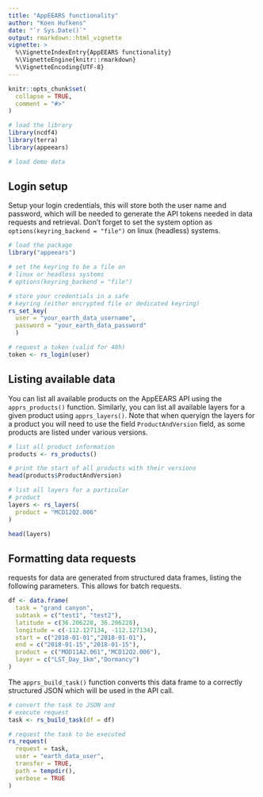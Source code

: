 ```yaml
---
title: "AppEEARS functionality"
author: "Koen Hufkens"
date: "`r Sys.Date()`"
output: rmarkdown::html_vignette
vignette: >
  %\VignetteIndexEntry{AppEEARS functionality}
  %\VignetteEngine{knitr::rmarkdown}
  %\VignetteEncoding{UTF-8}
---
```


```r
knitr::opts_chunk$set(
  collapse = TRUE,
  comment = "#>"
)

# load the library
library(ncdf4)
library(terra)
library(appeears)

# load demo data
```

## Login setup

Setup your login credentials, this will store both the user name and password, which will be needed to generate the API tokens needed in data requests and retrieval. Don't forget to set the system option as `options(keyring_backend = "file")` on linux (headless) systems.

```r
# load the package
library("appeears")

# set the keyring to be a file on
# linux or headless systems
# options(keyring_backend = "file")

# store your credentials in a safe
# keyring (either encrypted file or dedicated keyring)
rs_set_key(
  user = "your_earth_data_username",
  password = "your_earth_data_password"
  )

# request a token (valid for 48h)
token <- rs_login(user)
```

## Listing available data

You can list all available products on the AppEEARS API using the `apprs_products()` function. Similarly, you can list all available layers for a given product using `apprs_layers()`. Note that when queryign the layers for a product you will need to use the field `ProductAndVersion` field, as some products are listed under various versions.

```r
# list all product information
products <- rs_products()

# print the start of all products with their versions
head(products$ProductAndVersion)

# list all layers for a particular
# product
layers <- rs_layers(
  product = "MCD12Q2.006"
)

head(layers)
```

## Formatting data requests

requests for data are generated from structured data frames, listing the following parameters. This allows for batch requests.

```r
df <- data.frame(
  task = "grand canyon",
  subtask = c("test1", "test2"),
  latitude = c(36.206228, 36.206228),
  longitude = c(-112.127134, -112.127134),
  start = c("2018-01-01","2018-01-01"),
  end = c("2018-01-15","2018-01-15"),
  product = c("MOD11A2.061","MCD12Q2.006"),
  layer = c("LST_Day_1km","Dormancy")
)
```

The `apprs_build_task()` function converts this data frame to a correctly structured JSON which will be used in the API call.

```r
# convert the task to JSON and
# execute request
task <- rs_build_task(df = df)

# request the task to be executed
rs_request(
  request = task,
  user = "earth_data_user",
  transfer = TRUE,
  path = tempdir(),
  verbose = TRUE
)
```
